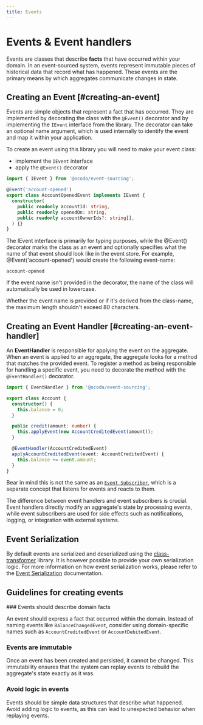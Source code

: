 ```yaml
---
title: Events
---
```



# Events & Event handlers
 
Events are classes that describe **facts** that have occurred within your domain. In an event-sourced system, events represent immutable pieces of historical data that record what has happened. These events are the primary means by which aggregates communicate changes in state.
 
## Creating an Event [#creating-an-event]

Events are simple objects that represent a fact that has occurred. They are implemented by decorating the class with the `@Event()` decorator and by implementing the `IEvent` interface from the library.
The decorator can take an optional name argument, which is used internally to identify the event and map it within your application.

To create an event using this library you will need to make your event class:
- implement the `IEvent` interface
- apply the `@Event()` decorator

```typescript {3-4} copy
import { IEvent } from '@ocoda/event-sourcing';

@Event('account-opened')
export class AccountOpenedEvent implements IEvent {
  constructor(
    public readonly accountId: string,
    public readonly openedOn: string,
    public readonly accountOwnerIds?: string[],
  ) {}
}
```

The IEvent interface is primarily for typing purposes, while the @Event() decorator marks the class as an event and optionally specifies what the name of that event should look like in the event store. For example, @Event('account-opened') would create the following event-name:
```shell
account-opened
```

If the event name isn't provided in the decorator, the name of the class will automatically be used in lowercase.
 
<Callout type="warning" emoji="⚠️">
  Whether the event name is provided or if it's derived from the class-name, the maximum length shouldn't exceed 80 characters.
</Callout>

## Creating an Event Handler [#creating-an-event-handler]

An **EventHandler** is responsible for applying the event on the aggregate. When an event is applied to an aggregate, the aggregate looks for a method that matches the provided event. To register a method as being responsible for handling a specific event, you need to decorate the method with the `@EventHandler()` decorator.

```typescript {12} copy
import { EventHandler } from '@ocoda/event-sourcing';

export class Account {
  constructor() {
    this.balance = 0;
  }

  public credit(amount: number) {
    this.applyEvent(new AccountCreditedEvent(amount));
  }

  @EventHandler(AccountCreditedEvent)
  applyAccountCreditedEvent(event: AccountCreditedEvent) {
    this.balance += event.amount;
  }
}
```

Bear in mind this is not the same as an [`Event Subscriber`](/advanced/event_pubsub), which is a separate concept that listens for events and reacts to them.

<Callout type="info" emoji="ℹ️">
The difference between event handlers and event subscribers is crucial. Event handlers directly modify an aggregate's state by processing events, while event subscribers are used for side effects such as notifications, logging, or integration with external systems. 
</Callout>

## Event Serialization

By default events are serialized and deserialized using the [class-transformer](https://www.npmjs.com/package/class-transformer) library. It is however possible to provide your own serialization logic.
For more information on how event serialization works, please refer to the [Event Serialization](/advanced/event_serialization) documentation.

## Guidelines for creating events

<Steps>
### Events should describe domain facts

An event should express a fact that occurred within the domain. Instead of naming events like `BalanceChangedEvent`, consider using domain-specific names such as `AccountCreditedEvent` or `AccountDebitedEvent`.

### Events are immutable

 Once an event has been created and persisted, it cannot be changed. This immutability ensures that the system can replay events to rebuild the aggregate's state exactly as it was.

### Avoid logic in events

Events should be simple data structures that describe what happened. Avoid adding logic to events, as this can lead to unexpected behavior when replaying events.
</Steps>